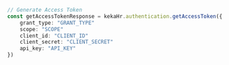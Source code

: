 ```typescript index.ts
// Generate Access Token
const getAccessTokenResponse = kekaHr.authentication.getAccessToken({
    grant_type: "GRANT_TYPE"
    scope: "SCOPE"
    client_id: "CLIENT_ID"
    client_secret: "CLIENT_SECRET"
    api_key: "API_KEY"
})
```